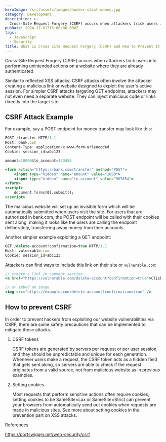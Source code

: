 ```yaml
---
heroImage: /src/assets/images/hacker-steal-money.jpg
category: Development
description: >-
  Cross-Site Request Forgery (CSRF) occurs when attackers trick users into performing unintended actions on a website where they are already authenticated.
pubDate: 2024-11-01T16:00:00.000Z
tags:
  - JavaScript
  - Security
title: What Is Cross Site Request Forgery (CSRF) and How to Prevent It
---
```


Cross-Site Request Forgery (CSRF) occurs when attackers trick users into performing unintended actions on a website where they are already authenticated.

Similar to reflected XSS attacks, CSRF attacks often involve the attacker creating a malicious link or website designed to exploit the user's active session. For simpler CSRF attacks targeting GET endpoints, attackers may not even need a separate website. They can inject malicious code or links directly into the target site.

## CSRF Attack Example

For example, say a POST endpoint for money transfer may look like this:

```jsx
POST /transfer HTTP/1.1
Host: bank.com
Content-Type: application/x-www-form-urlencoded
Cookie: session_id=abc123

amount=10000&to_account=123456
```

```jsx
<form action="https://bank.com/transfer" method="POST">
    <input type="hidden" name="amount" value="1000">
    <input type="hidden" name="to_account" value="987654">
</form>
<script>
    document.forms[0].submit();
</script>
```

The malicious website will set up an invisible form which will be automatically submitted when users visit the site. For users that are authorized in bank.com, the POST endpoint will be called with their cookies sent along, making it looks like the users are calling the endpoint deliberately, transferring away money from their accounts.

Another simpler example exploiting a GET endpoint:

```jsx
GET /delete-account?confirmation=true HTTP/1.1
Host: vulnerable.com
Cookie: session_id=abc123
```

Attackers can find ways to include this link on their site or `vulnerable.com`:

```jsx
// create a link in comment section
<a href="https://vulnerable.com/delete-account?confirmation=true">Click me!</a>

// or imbed an image
<img src="https://example.com/delete-account?confirmation=true" />
```

## How to prevent CSRF

In order to prevent hackers from exploiting our website vulnerabilities via CSRF, there are some safety precautions that can be implemented to mitigate these attacks.

1. CSRF tokens

   CSRF tokens are generated by servers per request or per user session, and they should be unpredictable and unique for each generation. Whenever users make a request, the CSRF token acts as a hidden field that gets sent along, so servers are able to check if the request originates from a valid source, not from malicious website as in previous examples.

2. Setting cookies

   Most requests that perform sensitive actions often require cookies, setting cookies to be SameSite=Lax or SameSite=Strict can prevent your browsers from automatically send out cookies when requests are made in malicious sites. See more about setting cookies in the prevention part on XSS attacks.

References

https://portswigger.net/web-security/csrf
